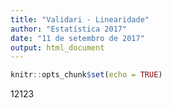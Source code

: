 ```yaml
---
title: "Validari - Linearidade"
author: "Estatística 2017"
date: "11 de setembro de 2017"
output: html_document
---
```


```r
knitr::opts_chunk$set(echo = TRUE)
```

12123


```r

```



